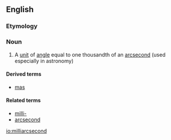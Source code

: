 ==English==

===Etymology===
{{prefix|milli|arcsecond|lang=en}}

===Noun===
{{en-noun|head=[[milli]][[arcsecond]]}}

# {{label|en|metrology}} A [[unit]] of [[angle]] equal to one thousandth of an [[arcsecond]] (used especially in astronomy)

====Derived terms====
* {{sense|abbreviation}} [[mas]]

====Related terms====
* [[milli-]]
* [[arcsecond]]

[[io:milliarcsecond]]